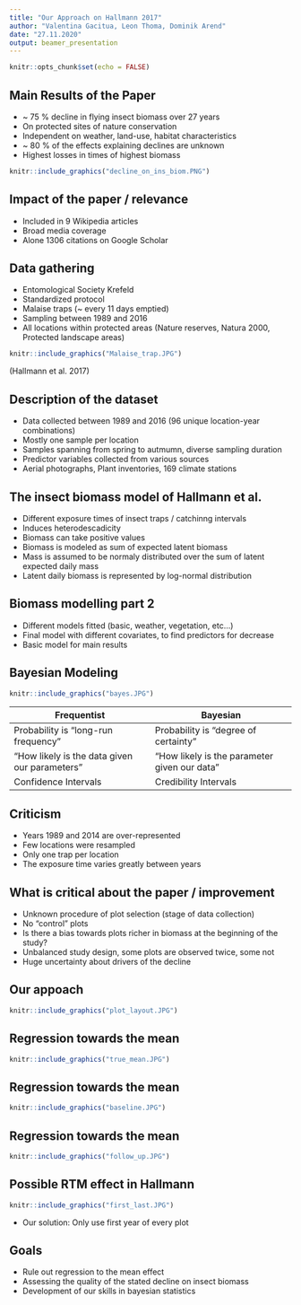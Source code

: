 ```yaml
---
title: "Our Approach on Hallmann 2017"
author: "Valentina Gacitua, Leon Thoma, Dominik Arend"
date: "27.11.2020"
output: beamer_presentation
---
```


```r
knitr::opts_chunk$set(echo = FALSE)
```

## Main Results of the Paper
* ~ 75 % decline in flying insect biomass over 27 years
* On protected sites of nature conservation
* Independent on weather, land-use, habitat characteristics
* ~ 80 % of the effects explaining declines are unknown
* Highest losses in times of highest biomass

```r
knitr::include_graphics("decline_on_ins_biom.PNG")
```


## Impact of the paper / relevance
* Included in 9 Wikipedia articles
* Broad media coverage
* Alone 1306 citations on Google Scholar

## Data gathering
* Entomological Society Krefeld
* Standardized protocol
* Malaise traps (~ every 11 days emptied)
* Sampling between 1989 and 2016
* All locations within protected areas (Nature reserves, Natura 2000, Protected landscape areas)

```r
knitr::include_graphics("Malaise_trap.JPG")
```
(Hallmann et al. 2017)

## Description of the dataset
* Data collected between 1989 and 2016 (96 unique location-year combinations)
* Mostly one sample per location
* Samples spanning from spring to autmumn, diverse sampling duration
* Predictor variables collected from various sources
 + Aerial photographs, Plant inventories, 169 climate stations

## The insect biomass model of Hallmann et al.
* Different exposure times of insect traps / catchinng intervals
+ Induces heterodescadicity
* Biomass can take positive values
* Biomass is modeled as sum of expected latent biomass
+ Mass is assumed to be normaly distributed over the sum of latent expected daily mass
+ Latent daily biomass is represented by log-normal distribution

## Biomass modelling part 2
* Different models fitted (basic, weather, vegetation, etc...)
* Final model with different covariates, to find predictors for decrease
* Basic model for main results


## Bayesian Modeling
```r
knitr::include_graphics("bayes.JPG")
```

| Frequentist | Bayesian |
| ---- | ---- |
| Probability is "long-run frequency" | Probability is "degree of certainty" |
| "How likely is the data given our parameters" | "How likely is the parameter given our data" |
| Confidence Intervals | Credibility Intervals |

## Criticism
* Years 1989 and 2014 are over-represented
* Few locations were resampled
* Only one trap per location
* The exposure time varies greatly between years


## What is critical about the paper / improvement
* Unknown procedure of plot selection (stage of data collection)
* No "control" plots
* Is there a bias towards plots richer in biomass at the beginning of the study?
* Unbalanced study design, some plots are observed twice, some not
* Huge uncertainty about drivers of the decline

## Our appoach

```r
knitr::include_graphics("plot_layout.JPG")
```

## Regression towards the mean

```r
knitr::include_graphics("true_mean.JPG")
```

## Regression towards the mean

```r
knitr::include_graphics("baseline.JPG")
```


## Regression towards the mean

```r
knitr::include_graphics("follow_up.JPG")
```

## Possible RTM effect in Hallmann

```r
knitr::include_graphics("first_last.JPG")
```

* Our solution: Only use first year of every plot

## Goals
* Rule out regression to the mean effect
* Assessing the quality of the stated decline on insect biomass
* Development of our skills in bayesian statistics



